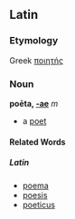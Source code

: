 ==Latin==
===Etymology===
Greek [[ποιητής]]
===Noun===
'''poēta, [[Wiktionary Appendix:Latin first declension|-ae]]''' ''m''

*a [[poet]]

====Related Words====
=====Latin=====
*[[poema]]
*[[poesis]]
*[[poeticus]]